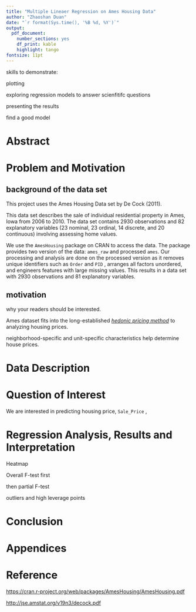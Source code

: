 ```yaml
---
title: "Multiple Lineaer Regression on Ames Housing Data"
author: "Zhaoshan Duan"
date: "`r format(Sys.time(), '%B %d, %Y')`"
output: 
  pdf_document:
    number_sections: yes
    df_print: kable
    highlight: tango
fontsize: 11pt
---
```


\newpage

skills to demonstrate:

plotting

exploring regression models to answer scienfitifc questions

presenting the results

find a good model

# Abstract

# Problem and Motivation

## background of the data set

This project uses the Ames Housing Data set by De Cock (2011).

This data set describes the sale of individual residential property in Ames, Iowa from 2006 to 2010. The data set contains 2930 observations and 82 explanatory variables (23 nominal, 23 ordinal, 14 discrete, and 20 continuous) involving assessing home values.

We use the `AmesHousing` package on CRAN to access the data. The package provides two version of the data: `ames_raw` and processed `ames`. Our processing and analysis are done on the processed version as it removes unique identifiers such as `Order` and `PID` , arranges all factors unordered, and engineers features with large missing values. This results in a data set with 2930 observations and 81 explanatory variables.

## motivation 

why your readers
should be interested.

Ames dataset fits into the long-established [*hedonic pricing method*](https://stats.oecd.org/glossary/detail.asp?ID=1225) to analyzing housing prices.

neighborhood-specific and unit-specific characteristics help determine house prices.

\newpage

# Data Description

\newpage

# Question of Interest

We are interested in predicting housing price, `Sale_Price` ,

\newpage

# Regression Analysis, Results and Interpretation

Heatmap

Overall F-test first

then partial F-test

outliers and high leverage points

\newpage

# Conclusion

# Appendices

# Reference

<https://cran.r-project.org/web/packages/AmesHousing/AmesHousing.pdf>

<http://jse.amstat.org/v19n3/decock.pdf>
